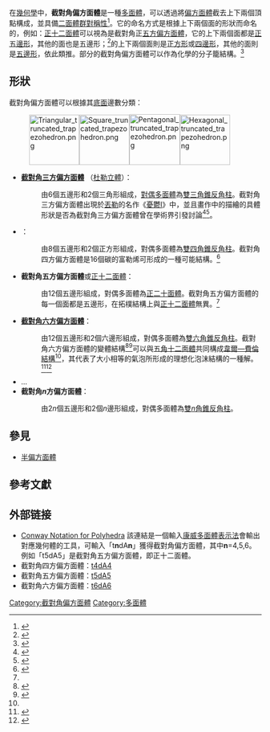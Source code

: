 {{Polyhedronbox
| name = 截對角偏方面體
| polyhedron = 截對角偏方面體
| imagename = Pentagonal truncated trapezohedron.png
| rotating = Pentagonal truncated trapezohedron.png
| rinfo = 以正十二面體作為截對角五方偏方面體為例
| Type = 截對角偏方面體
| Coxeter_diagram = 
| Face=2⋅n+2
| Edge=6⋅n
| Vertice=4⋅n
| variable=n
| variable_dest=底面邊數
| Face_type =2''n''個[[五邊形|五邊形]]，2個[[多邊形|''n''邊形]]
| Vertice_type = 
| Vertice_configuration = 
| Schläfli = 
| Wythoff = 
| Face_configuration = 
| Conway = 
| Symmetry_group = [[Symmetry_group#Three_dimensions|D<sub>''n''d</sub>]], [2<sup>+</sup>,2''n''], (2*''n''), 階數 4''n''
| Index_references = 
| dual = [[雙錐反柱體|雙錐反柱體]]
| Rotation_group =D<sub>''n''</sub>, [2,2''n'']<sup>+</sup>, (22''n''), 階數 2''n''
| Dihedral_angle = 
| Properties = [[凸多面體|凸]]
| 3d_image = 
| vfigimage = 
| dual_image =
| net_image =
}}
在[[幾何學|幾何學]]中，'''截對角偏方面體'''是一種[[多面體|多面體]]，可以透過將[[偏方面體|偏方面體]]截去上下兩個頂點構成，並具備[[二面體群|二面體群]][[對稱性|對稱性]]<ref>{{Cite web| url=https://pages.pomona.edu/~ehga2017/prime/2013/2013%20PRiME%20Final%20Presentation%20(Group%202).pdf| title=Associating Finite Groups with Dessins d’Enfants| author=Katrina Biele, Yuan Feng, David Heras, Ahmed Tadde| work=Purdue Research in Mathematics Experience (PRiME), Department of Mathematics, Purdue University| year=2013| access-date=2021-10-23| archive-date=2021-10-23| archive-url=https://web.archive.org/web/20211023052836/https://pages.pomona.edu/~ehga2017/prime/2013/2013%20PRiME%20Final%20Presentation%20%28Group%202%29.pdf| dead-url=no}}</ref>。它的命名方式是根據上下兩個面的形狀而命名的，例如：[[正十二面體|正十二面體]]可以視為是截對角正[[五方偏方面體|五方偏方面體]]，它的上下兩個面都是[[正五邊形|正五邊形]]，其他的面也是五邊形；<ref name=alsina2015mathematical>{{cite book
  |title=A Mathematical Space Odyssey: Solid Geometry in the 21st Century
  |author=Alsina, C. and Nelsen, R.B.
  |isbn=9781614442165
  |series=Dolciani Mathematical Expositions
  |year=2015
  |publisher=Mathematical Association of America}}</ref>{{rp|251}}{{en-link|截對角四方偏方面體|Square truncated trapezohedron}}的上下兩個面則是[[正方形|正方形]]或[[四邊形|四邊形]]，其他的面則是[[五邊形|五邊形]]，依此類推。部分的截對角偏方面體可以作為化學的分子籠結構。<ref>{{cite journal|journal=Chemical Engineering Science|volume=116|language=en|date=2014-09|pages=817–823|doi=10.1016/j.ces.2014.04.035|url=https://linkinghub.elsevier.com/retrieve/pii/S0009250914001936|title=Experimental measurement of the induction time of natural gas Hydrate and its prediction with polymeric kinetic inhibitor|accessdate=2021-10-07|author=Seong-Pil Kang, Ju-Young Shin, Jong-Se Lim, Sangyong Lee|archive-date=2018-06-09|archive-url=https://web.archive.org/web/20180609222812/https://linkinghub.elsevier.com/retrieve/pii/S0009250914001936|dead-url=no}}</ref>

==形狀==
截對角偏方面體可以根據其[[底面|底面]]邊數分類：
:[[File:Triangular_truncated_trapezohedron.png|100px]][[Image:Square_truncated_trapezohedron.png|100px]][[Image:Pentagonal_truncated_trapezohedron.png|101px]][[Image:Hexagonal_truncated_trapezohedron.png|100px]]
*'''[[截對角三方偏方面體|截對角三方偏方面體]]''' （[[杜勒立體|杜勒立體]]）：
*:由6個五邊形和2個三角形組成，[[對偶多面體|對偶多面體]]為[[雙三角錐反角柱|雙三角錐反角柱]]。截對角三方偏方面體出現於[[丟勒|丟勒]]的名作《[[忧郁_I|憂鬱I]]》中，並且畫作中的描繪的具體形狀是否為截對角三方偏方面體曾在學術界引發討論<ref>{{citation|last=Weitzel|first=Hans|title=A further hypothesis on the polyhedron of A. Dürer's engraving Melencolia I|journal=Historia Mathematica|volume=31|issue=1|year=2004|pages=11–14|doi=10.1016/S0315-0860(03)00029-6|doi-access=free}}</ref><ref>{{citation|title=Dürer's polyhedron: 5 theories that explain Melencolia's crazy cube|newspaper=[[The_Guardian|The Guardian]]|department=Alex Bellos's Adventures in Numberland|first=Günter M.|last=Ziegler|authorlink=Günter M. Ziegler|url=https://www.theguardian.com/science/alexs-adventures-in-numberland/2014/dec/03/durers-polyhedron-5-theories-that-explain-melencolias-crazy-cube|date=December 3, 2014|accessdate=2021-10-23|archive-date=2020-11-11|archive-url=https://web.archive.org/web/20201111192534/http://www.theguardian.com/science/alexs-adventures-in-numberland/2014/dec/03/durers-polyhedron-5-theories-that-explain-melencolias-crazy-cube|dead-url=no}}</ref>。
*'''{{en-link|截對角四方偏方面體|Square truncated trapezohedron}}'''：
*:由8個五邊形和2個正方形組成，對偶多面體為[[雙四角錐反角柱|雙四角錐反角柱]]。截對角四方偏方面體是16個碳的富勒烯可形成的一種可能結構。<ref name="diudea2013diamond">{{cite book
  |title=Diamond and Related Nanostructures
  |author=Diudea, M.V. and Nagy, C.L.
  |isbn=9789400763715
  |series=Carbon Materials: Chemistry and Physics
  |year=2013
  |publisher=Springer Netherlands}}</ref>{{rp|81}}
*'''截對角五方偏方面體'''或[[正十二面體|正十二面體]]：
*:由12個五邊形組成，對偶多面體為[[正二十面體|正二十面體]]。截對角五方偏方面體的每一個面都是五邊形，在拓樸結構上與[[正十二面體|正十二面體]]無異。<ref name=alsina2015mathematical/>{{rp|251}}
*'''[[截對角六方偏方面體|截對角六方偏方面體]]'''：
*:由12個五邊形和2個六邊形組成，對偶多面體為[[雙六角錐反角柱|雙六角錐反角柱]]。截對角六方偏方面體的變體結構<ref name="article wang2019dynamics">{{Cite journal
  |title=Dynamics and stationary configurations of heterogeneous foams
  |author=Wang, Dong and Cherkaev, Andrej and Osting, Braxton
  |journal=PloS one
  |volume=14
  |number=4
  |pages=e0215836
  |year=2019
  |publisher=Public Library of Science}}</ref><ref>{{cite web | url = https://weitzlab.seas.harvard.edu/files/weitzlab/files/2017_small_fan.pdf | title = Creation of Faceted Polyhedral Microgels from Compressed Emulsions | author = Jing Fan, Shin-Hyun Kim, Zi Chen, Shaobing Zhou, Esther Amstad, Tina Lin, David A. Weitz | publisher = seas.harvard.edu | access-date = 2021-10-23 | archive-date = 2021-10-23 | archive-url = https://web.archive.org/web/20211023052842/https://weitzlab.seas.harvard.edu/files/weitzlab/files/2017_small_fan.pdf | dead-url = no }}</ref>可以與[[五角十二面體|五角十二面體]]共同構成[[韋爾—費倫結構|韋爾—費倫結構]]<ref name="steelpillow"/>，其代表了大小相等的氣泡所形成的理想化泡沫結構的一種解。<ref name="steelpillow">{{cite web | url = http://www.steelpillow.com/polyhedra/wp/wp.html | title = Wearie-Phelan Bubbles | publisher = steelpillow.com | access-date = 2019-10-05 | archive-url = https://web.archive.org/web/20190806204652/http://www.steelpillow.com/polyhedra/wp/wp.html | archive-date = 2019-08-06 | dead-url = no }}</ref><ref name="inproceedings șerban2018parametric">{{citation
  | title=A Parametric Study of the Mechanical Properties of Open-Cell Kelvin Structures
  | author=Șerban, D. A., Sărăndan, S., Negru, R., Belgiu, G., & Marşavina, L.
  | periodical=IOP Conference Series: Materials Science and Engineering
  | volume=416
  | number=1
  | pages=012108
  | year=2018
  | publisher=IOP Publishing}}</ref>
*... 
*'''截對角''n''方偏方面體'''：
*:由2''n''個五邊形和2個''n''邊形組成，對偶多面體為[[雙錐反柱體|雙''n''角錐反角柱]]。

== 參見 ==
* [[半偏方面體|半偏方面體]]

== 參考文獻 ==
{{Reflist}}

==外部链接==
*[http://www.georgehart.com/virtual-polyhedra/conway_notation.html Conway Notation for Polyhedra] {{Wayback|url=http://www.georgehart.com/virtual-polyhedra/conway_notation.html |date=20141129085342 }} 該連結是一個輸入[[康威多面體表示法|康威多面體表示法]]會輸出對應幾何體的工具，可輸入「t'''n'''dA'''n'''」獲得截對角偏方面體，其中'''n'''=4,5,6。例如「t5dA5」是截對角五方偏方面體，即正十二面體。
*截對角四方偏方面體：[http://levskaya.github.io/polyhedronisme/?recipe=C100t4dA4 t4dA4] {{Wayback|url=http://levskaya.github.io/polyhedronisme/?recipe=C100t4dA4 |date=20190521000943 }}
*截對角五方偏方面體：[http://levskaya.github.io/polyhedronisme/?recipe=C100t5dA5 t5dA5] {{Wayback|url=http://levskaya.github.io/polyhedronisme/?recipe=C100t5dA5 |date=20190519201035 }}
*截對角六方偏方面體：[http://levskaya.github.io/polyhedronisme/?recipe=C100t6dA6 t6dA6] {{Wayback|url=http://levskaya.github.io/polyhedronisme/?recipe=C100t6dA6 |date=20190519001223 }}
{{Convex polyhedron navigator}}

[[Category:截對角偏方面體|Category:截對角偏方面體]]
[[Category:多面體|Category:多面體]]